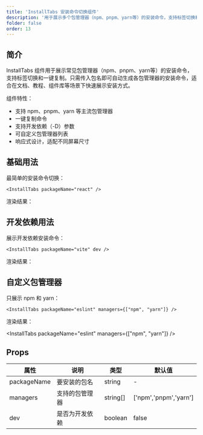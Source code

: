 ```yaml
---
title: 'InstallTabs 安装命令切换组件'
description: '用于展示多个包管理器（npm、pnpm、yarn等）的安装命令，支持标签切换和一键复制。只需传入包名即可自动生成各包管理器的安装命令。'
folder: false
order: 13
---
```



## 简介

InstallTabs 组件用于展示常见包管理器（npm、pnpm、yarn等）的安装命令，支持标签切换和一键复制。只需传入包名即可自动生成各包管理器的安装命令，适合在文档、教程、组件库等场景下快速展示安装方式。

组件特性：
- 支持 npm、pnpm、yarn 等主流包管理器
- 一键复制命令
- 支持开发依赖（-D）参数
- 可自定义包管理器列表
- 响应式设计，适配不同屏幕尺寸

## 基础用法

最简单的安装命令切换：

```astro
<InstallTabs packageName="react" />
```

渲染结果：

<InstallTabs packageName="react" />

## 开发依赖用法

展示开发依赖安装命令：

```astro
<InstallTabs packageName="vite" dev />
```

渲染结果：

<InstallTabs packageName="vite" dev />

## 自定义包管理器

只展示 npm 和 yarn：

```astro
<InstallTabs packageName="eslint" managers={["npm", "yarn"]} />
```

渲染结果：

<InstallTabs packageName="eslint" managers={["npm", "yarn"]} />

## Props

| 属性         | 说明                   | 类型                | 默认值                |
| ------------ | ---------------------- | ------------------- | --------------------- |
| packageName  | 要安装的包名           | string              | -                     |
| managers     | 支持的包管理器         | string[]            | ['npm','pnpm','yarn'] |
| dev          | 是否为开发依赖         | boolean             | false                 |
